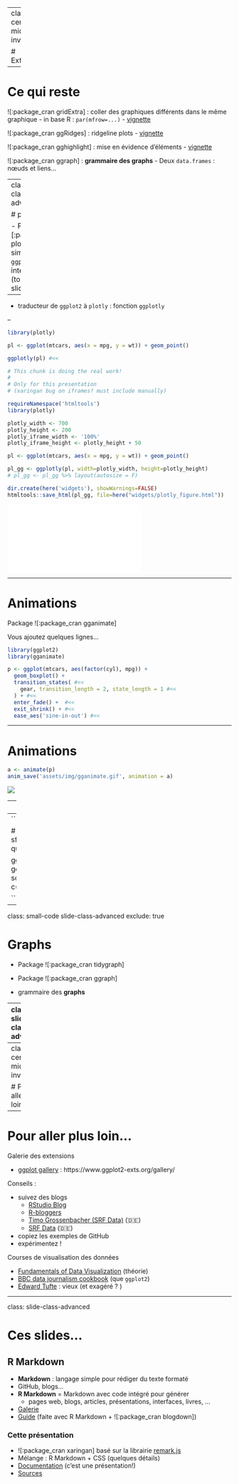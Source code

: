
---
class: center, middle, inverse

# Extensions


---

# Ce qui reste

![:package_cran gridExtra] : coller des graphiques différents dans le même graphique
- in base R : `par(mfrow=...)` 
- [vignette](https://cran.r-project.org/web/packages/gridExtra/vignettes/arrangeGrob.html)

![:package_cran ggRidges] : ridgeline plots
- [vignette](https://cran.r-project.org/web/packages/ggridges/vignettes/gallery.html)

![:package_cran gghighlight] : mise en évidence d'éléments 
- [vignette](https://cran.r-project.org/web/packages/gghighlight/vignettes/gghighlight.html)

![:package_cran ggraph] : **grammaire des graphs** 
- Deux `data.frames` : nœuds et liens...


---
class: slide-class-advanced

# plotly

- Package ![:package_cran plotly] : librairie similaire à `ggplot2`, mais interactive (touchez les slides ! )

--

- traducteur de `ggplot2` à `plotly` : fonction `ggplotly`

--

```r
library(plotly)

pl <- ggplot(mtcars, aes(x = mpg, y = wt)) + geom_point()

ggplotly(pl) #<<
```

```r
# This chunk is doing the real work!
#
# Only for this presentation
# (xaringan bug on iframes? must include manually)

requireNamespace('htmltools')
library(plotly)

plotly_width <- 700
plotly_height <- 200
plotly_iframe_width <- '100%'
plotly_iframe_height <- plotly_height + 50

pl <- ggplot(mtcars, aes(x = mpg, y = wt)) + geom_point()

pl_gg <- ggplotly(pl, width=plotly_width, height=plotly_height)
# pl_gg <- pl_gg %>% layout(autosize = F)

dir.create(here('widgets'), showWarnings=FALSE)
htmltools::save_html(pl_gg, file=here("widgets/plotly_figure.html"))
```
<iframe src="widgets/plotly_figure.html" width="`r plotly_iframe_width`" height="`r plotly_iframe_height`" scrolling="no" seamless="seamless" frameBorder="0"></iframe>


---

# Animations

Package ![:package_cran gganimate]

Vous ajoutez quelques lignes...

```r
library(ggplot2)
library(gganimate)

p <- ggplot(mtcars, aes(factor(cyl), mpg)) + 
  geom_boxplot() + 
  transition_states( #<<
    gear, transition_length = 2, state_length = 1 #<<
  ) + #<<
  enter_fade() +  #<<
  exit_shrink() + #<<
  ease_aes('sine-in-out') #<<
```


---

# Animations

```r
a <- animate(p)
anim_save('assets/img/gganimate.gif', animation = a)

```

![](assets/img/gganimate.gif)


---
class: small-code

# Cartographie

Approche à la `tidyverse` : package ![:package_cran sf]

--
```r
library(sf)

# Shapefile des cantons
shp <- sf::st_read('data/switzerland_shapefiles/gadm36_CHE_1.shp', quiet = TRUE)

ggplot(shp) +
   geom_sf(aes(fill = (NAME_1 == 'Ticino'))) +
   geom_sf_text(aes(label = NAME_1), size = 3) +
   theme_bw() +
   scale_fill_discrete('', breaks = c(TRUE, FALSE), labels = c('Rigole', 'Travaille'))

```



---
class: small-code slide-class-advanced
exclude: true

# Graphs

- Package ![:package_cran tidygraph]
- Package ![:package_cran ggraph]

- grammaire des **graphs**

<!-- TODO -->

---
class: slide-class-advanced

# ggplot2 in Python

Diverses implémentations de la grammaire des graphiques :
- 🐍 [`plotnine`](https://plotnine.readthedocs.io/)
- 🐍 [`ggplot`](http://ggplot.yhathq.com/)

```python
from ggplot import *

ggplot(aes(x='date', y='beef'), data=meat) +\
    geom_line() +\
    stat_smooth(colour='blue', span=0.2)
```

.img-small-50[
  ![](assets/img/ggplot_py.png)
]

---
class: center, middle, inverse

# Pour aller plus loin...

---

# Pour aller plus loin...

Galerie des extensions

- [ggplot gallery](https://www.ggplot2-exts.org/gallery/) : https://www.ggplot2-exts.org/gallery/

Conseils :

- suivez des blogs 
  + [RStudio Blog](https://blog.rstudio.com/) 
  + [R-bloggers](https://www.r-bloggers.com/)
  + [Timo Grossenbacher (SRF Data)](https://timogrossenbacher.ch/blog/) (🇩🇪)
  + [SRF Data](https://srfdata.github.io/) (🇩🇪)
- copiez les exemples de GitHub
- expérimentez !

Courses de visualisation des données 

- [Fundamentals of Data Visualization](https://serialmentor.com/dataviz/) (théorie)
- [BBC data journalism cookbook](https://bbc.github.io/rcookbook/) (que `ggplot2`)
- [Edward Tufte](https://www.edwardtufte.com/tufte/) : vieux (et exagéré ? )

---
class: slide-class-advanced

# Ces slides...

## R Markdown

- **Markdown** : langage simple pour rédiger du texte formaté
- GitHub, blogs...
- **R Markdown** = Markdown avec code intégré
  pour générer 
  + pages web, blogs, articles, présentations, interfaces, livres, ... 
- [Galerie](https://rmarkdown.rstudio.com/gallery.html)
- [Guide](https://bookdown.org/yihui/rmarkdown/) (faite avec R Markdown + ![:package_cran blogdown])

### Cette présentation 

- ![:package_cran xaringan] basé sur la librairie [remark.js](https://remarkjs.com/)
- Mélange : R Markdown + CSS (quelques détails)
- [Documentation](http://slides.yihui.name/xaringan/) (c'est une présentation!)
- [Sources](https://github.com/lgaborini/ggplot2-introduction)

